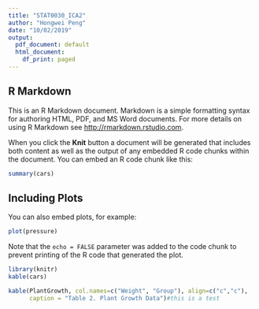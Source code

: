 ```yaml
---
title: "STAT0030_ICA2"
author: "Hongwei Peng"
date: "10/02/2019"
output:
  pdf_document: default
  html_document:
    df_print: paged
---
```


## R Markdown

This is an R Markdown document. Markdown is a simple formatting syntax for authoring HTML, PDF, and MS Word documents. For more details on using R Markdown see <http://rmarkdown.rstudio.com>.

When you click the **Knit** button a document will be generated that includes both content as well as the output of any embedded R code chunks within the document. You can embed an R code chunk like this:

```r
summary(cars)
```

## Including Plots

You can also embed plots, for example:

```r
plot(pressure)
```

Note that the `echo = FALSE` parameter was added to the code chunk to prevent printing of the R code that generated the plot.

```r
library(knitr)
kable(cars)
```


```r
kable(PlantGrowth, col.names=c("Weight", "Group"), align=c("c","c"), 
      caption = "Table 2. Plant Growth Data")#this is a test
```